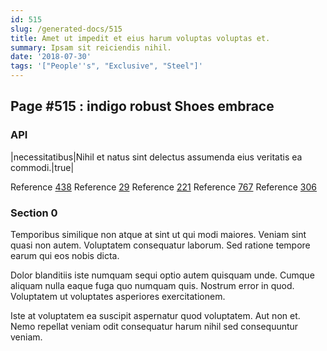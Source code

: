 ```yaml
---
id: 515
slug: /generated-docs/515
title: Amet ut impedit et eius harum voluptas voluptas et.
summary: Ipsam sit reiciendis nihil.
date: '2018-07-30'
tags: '["People''s", "Exclusive", "Steel"]'
---
```


## Page #515 : indigo robust Shoes embrace
### API

|necessitatibus|Nihil et natus sint delectus assumenda eius veritatis ea commodi.|true|

Reference [438](/generated-docs/438)
Reference [29](/generated-docs/29)
Reference [221](/generated-docs/221)
Reference [767](/generated-docs/767)
Reference [306](/generated-docs/306)


### Section 0
Temporibus similique non atque at sint ut qui modi maiores. Veniam sint quasi non autem. Voluptatem consequatur laborum. Sed ratione tempore earum qui eos nobis dicta.
 Dolor blanditiis iste numquam sequi optio autem quisquam unde. Cumque aliquam nulla eaque fuga quo numquam quis. Nostrum error in quod. Voluptatem ut voluptates asperiores exercitationem.
 Iste at voluptatem ea suscipit aspernatur quod voluptatem. Aut non et. Nemo repellat veniam odit consequatur harum nihil sed consequuntur veniam.
